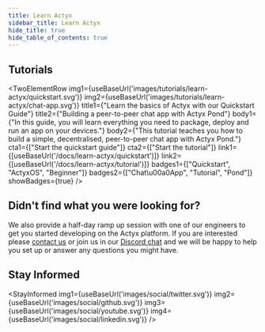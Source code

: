 ```yaml
---
title: Learn Actyx
sidebar_title: Learn Actyx
hide_title: true
hide_table_of_contents: true
---
```



## Tutorials

<TwoElementRow
    img1={useBaseUrl('images/tutorials/learn-actyx/quickstart.svg')}
    img2={useBaseUrl('images/tutorials/learn-actyx/chat-app.svg')}
    title1={"Learn the basics of Actyx with our Quickstart Guide"}
    title2={"Building a peer-to-peer chat app with Actyx Pond"}
    body1={"In this guide, you will learn everything you need to package, deploy and run an app on your devices."}
    body2={"This tutorial teaches you how to build a simple, decentralised, peer-to-peer chat app with Actyx Pond."}
    cta1={["Start the quickstart guide"]}
    cta2={["Start the tutorial"]}
    link1={[useBaseUrl('/docs/learn-actyx/quickstart')]}
    link2={[useBaseUrl('/docs/learn-actyx/tutorial')]}
    badges1={["Quickstart", "ActyxOS", "Beginner"]}
    badges2={["Chat\u00a0App", "Tutorial", "Pond"]}
    showBadges={true}
/>

## Didn't find what you were looking for?

We also provide a half-day ramp up session with one of our engineers to get you started developing on the Actyx platform.
If you are interested please [contact us](https://www.actyx.com/contact) or join us in our [Discord chat](https://discord.gg/262yJhc) and we will be happy to help you set up or answer any questions you might have.

## Stay Informed 

<StayInformed
    img1={useBaseUrl('images/social/twitter.svg')}
    img2={useBaseUrl('images/social/github.svg')}
    img3={useBaseUrl('images/social/youtube.svg')}
    img4={useBaseUrl('images/social/linkedin.svg')}
/>